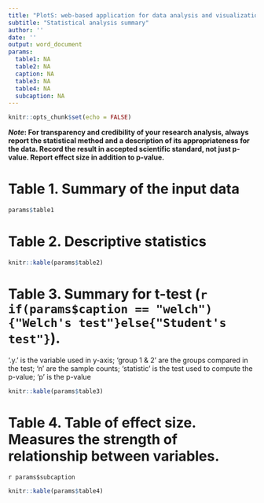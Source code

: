 ```yaml
---
title: "PlotS: web-based application for data analysis and visualization"
subtitle: "Statistical analysis summary"
author: ''
date: ''
output: word_document
params:
  table1: NA
  table2: NA
  caption: NA
  table3: NA
  table4: NA
  subcaption: NA
---
```

```r
knitr::opts_chunk$set(echo = FALSE)
```

**_Note_: For transparency and credibility of your research analysis, always report the statistical method and a description of its appropriateness for the data. Record the result in accepted scientific standard, not just p-value. Report effect size in addition to p-value.** 


# Table 1. Summary of the input data
```r
params$table1
```
# Table 2. Descriptive statistics
```r
knitr::kable(params$table2)
```

# Table 3. Summary for t-test (`r if(params$caption == "welch"){"Welch's test"}else{"Student's test"} `).

'.y.' is the variable used in y-axis; 'group 1 & 2' are the groups compared in the test; 'n' are the sample counts; 'statistic' is the test used to compute the p-value; 'p' is the p-value
```r
knitr::kable(params$table3)
```

# Table 4. Table of effect size. Measures the strength of relationship between variables.


`r params$subcaption`
```r
knitr::kable(params$table4)

```

